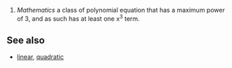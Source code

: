 #''Mathematics'' a class of polynomial equation that has a maximum power of 3, and as such has at least one x<sup>3</sup> term.

==See also==
*[[linear]], [[quadratic]]